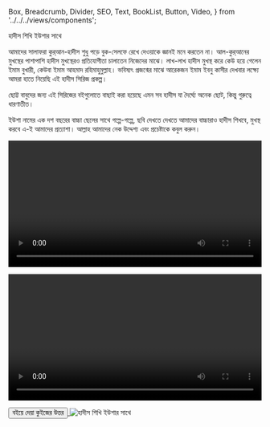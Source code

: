   Box,
  Breadcrumb,
  Divider,
  SEO,
  Text,
  BookList,
  Button,
  Video,
} from '../../../views/components';

<SEO pageTitle="হাদীস শিখি ইউশার সাথে" />
<Box maxWidth={960} margin="0 auto" padding={{ xs: 3, sm: 4 }}>

<Text variant="h2" textAlign="center">
  হাদীস শিখি ইউশার সাথে
</Text>
<Divider />
<Breadcrumb
  links={[
    { url: '/', name: 'নীড়পাতা' },
    { url: '/study-materials/', name: 'শিক্ষাপোকরণ' },
  ]}
/>
<Divider />

আমাদের সালাফরা কুর্‌আন-হাদীস শুধু পড়ে বুক-সেলফে রেখে দেওয়াকে জ্ঞানই মনে করতেন না। আল-কুর্‌আনের মুখস্থের পাশাপাশি হাদীস মুখস্থেরও প্রতিযোগীতা চালাতেন নিজেদের মাঝে। লাখ-লাখ হাদীস মুখস্থ করে কেউ হয়ে গেলেন ইমাম বুখারী, কেউবা ইমাম আহমাদ রহিমাহুমুল্লাহ। ভবিষ্যৎ প্রজন্মের মাঝে আরেকজন ইমাম ইবনু কাসীর দেখবার লক্ষ্যে আমরা হাতে নিয়েছি এই হাদীস সিরিজ প্রকল্প।

ছোট্ট বাবুদের জন্য এই সিরিজের বইগুলোতে বাছাই করা হয়েছে এমন সব হাদীস যা দৈর্ঘ্যে অনেক ছোট, কিন্তু গুরুত্বে ধারণাতীত।

ইউশা নামের এক দশ বছরের বাচ্চা ছেলের সাথে গল্পে-গল্পে, ছবি দেখতে দেখতে আমাদের বাচ্চারাও হাদীস শিখবে, মুখস্থ করবে এ-ই আমাদের প্রত্যাশা। আল্লাহ আমাদের নেক উদ্দেশ্য এবং প্রচেষ্টাকে কবুল করুন।

<Video
  videoSrcURL="https://www.youtube.com/embed/PUIUgiiO4jY"
  videoTitle="হাদীস শিখি ইউশার সাথে"
  frameWidth="720px"
  frameHeight="504px"
  width="100%"
  mb={4}
  mt={4}
/>

<Video
  videoSrcURL="https://www.youtube.com/embed/ALAvfpkkTlw"
  videoTitle="হাদীস শিখি ইউশার সাথে বইয়ের আরবী ও বাংলা হাদীসের সঠিক উচ্চারণ"
  frameWidth="720px"
  frameHeight="504px"
  width="100%"
  mb={4}
  mt={4}
/>

<Box textAlign="center" mb={4}>

<a href="/study-materials/learning-hadith-with-yusha/quizes">
  <Button variant="primary">বইয়ে দেয়া কুইজের উত্তর</Button>
</a>

</Box>

<img src="/assets/images/book_mockup2.png" alt="হাদীস শিখি ইউশার সাথে" />

</Box>
